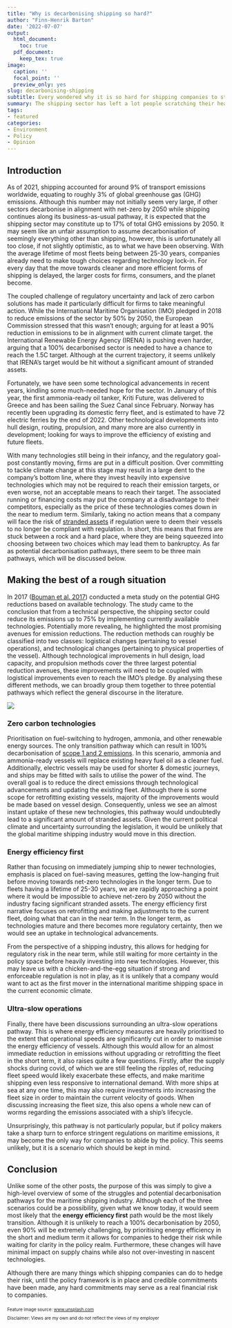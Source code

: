 ```yaml
---
title: "Why is decarbonising shipping so hard?"
author: "Finn-Henrik Barton"
date: '2022-07-07'
output:
  html_document:
    toc: true
  pdf_document:
    keep_tex: true
image:
  caption: ''
  focal_point: ''
  preview_only: yes
slug: decarbonising-shipping
subtitle: Every wondered why it is so hard for shipping companies to stay afloat and decarbonise at the same time?
summary: The shipping sector has left a lot people scratching their heads -- trying to figure out an equitable, cost-efficient, and efficient way to steer towards net-zero by 2050. Beyond the general complexities associated with decarbonising transportation, the shipping sector faces some further struggles. The combination of an uncertain policy landscape, competition effects, and questions surrounding technological maturity all contribute to making it one of the hardest sectors to abate.
tags:
- featured
categories:
- Environment
- Policy
- Opinion
---
```



## Introduction
As of 2021, shipping accounted for around 9% of transport emissions worldwide, equating to roughly 3% of global greenhouse gas (GHG) emissions. Although this number may not initially seem very large, if other sectors decarbonise in alignment with net-zero by 2050 while shipping continues along its business-as-usual pathway, it is expected that the shipping sector may constitute up to 17% of total GHG emissions by 2050. It may seem like an unfair assumption to assume decarbonisation of seemingly everything other than shipping, however, this is unfortunately all too close, if not slightly optimistic, as to what we have been observing. With the average lifetime of most fleets being between 25-30 years, companies already need to make tough choices regarding technology lock-in. For every day that the move towards cleaner and more efficient forms of shipping is delayed, the larger costs for firms, consumers, and the planet become.

The coupled challenge of regulatory uncertainty and lack of zero carbon solutions has made it particularly difficult for firms to take meaningful action. While the International Maritime Organisation (IMO) pledged in 2018 to reduce emissions of the sector by 50% by 2050, the European Commission stressed that this wasn't enough; arguing for at least a 90% reduction in emissions to be in alignment with current climate target. the International Renewable Energy Agency (IRENA) is pushing even harder, arguing that a 100% decarbonised sector is needed to have a chance to reach the 1.5C target. Although at the current trajectory, it seems unlikely that IRENA's target would be hit without a significant amount of stranded assets.

Fortunately, we have seen some technological advancements in recent years, kindling some much-needed hope for the sector. In January of this year, the first ammonia-ready oil tanker, Kriti Future, was delivered to Greece and has been sailing the Suez Canal since February. Norway has recently been upgrading its domestic ferry fleet, and is estimated to have 72 electric ferries by the end of 2022. Other technological developments into hull design, routing, propulsion, and many more are also currently in development; looking for ways to improve the efficiency of existing and future fleets.

With many technologies still being in their infancy, and the regulatory goal-post constantly moving, firms are put in a difficult position. Over committing to tackle climate change at this stage may result in a large dent to the company's bottom line, where they invest heavily into expensive technologies which may not be required to reach their emission targets, or even worse, not an acceptable means to reach their target. The associated running or financing costs may put the company at a disadvantage to their competitors, especially as the price of these technologies comes down in the near to medium term. Similarly, taking no action means that a company will face the risk of [stranded assets](https://en.wikipedia.org/wiki/Stranded_asset) if regulation were to deem their vessels to no longer be compliant with regulation. In short, this means that firms are stuck between a rock and a hard place, where they are being squeezed into choosing between two choices which may lead them to bankruptcy. As far as potential decarbonisation pathways, there seem to be three main pathways, which will be discussed below.




## Making the best of a rough situation
In 2017 ([Bouman et al. 2017](https://www.researchgate.net/publication/315837106_State-of-the-art_technologies_measures_and_potential_for_reducing_GHG_emissions_from_shipping_-_A_review)) conducted a meta study on the potential GHG reductions based on available technology. The study came to the conclusion that from a technical perspective, the shipping sector could reduce its emissions up to 75% by implementing currently available technologies. Potentially more revealing, he highlighted the most promising avenues for emission reductions. The reduction methods can roughly be classified into two classes: logistical changes (pertaining to vessel operations), and technological changes (pertaining to physical properties of the vessel). Although technological improvements in hull design, load capacity, and propulsion methods cover the three largest potential reduction avenues, these improvements will need to be coupled with logistical improvements even to reach the IMO’s pledge. By analysing these different methods, we can broadly group them together to three potential pathways which reflect the general discourse in the literature.


![](pathways_table.png)


### Zero carbon technologies
Prioritisation on fuel-switching to hydrogen, ammonia, and other renewable energy sources. The only transition pathway which can result in 100% decarbonisation of [scope 1 and 2 emissions](https://www.nationalgrid.com/stories/energy-explained/what-are-scope-1-2-3-carbon-emissions). In this scenario, ammonia and ammonia-ready vessels will replace existing heavy fuel oil as a cleaner fuel. Additionally, electric vessels may be used for shorter & domestic journeys, and ships may be fitted with sails to utilise the power of the wind. The overall goal is to reduce the direct emissions through technological advancements and updating the existing fleet. Although there is some scope for retrofitting existing vessels, majority of the improvements would be made based on vessel design. Consequently, unless we see an almost instant uptake of these new technologies, this pathway would undoubtedly lead to a significant amount of stranded assets. Given the current political climate and uncertainty surrounding the legislation, it would be unlikely that the global maritime shipping industry would move in this direction.


### Energy efficiency first
Rather than focusing on immediately jumping ship to newer technologies, emphasis is placed on fuel-saving measures, getting the low-hanging fruit before moving towards net-zero technologies in the longer term. Due to fleets having a lifetime of 25-30 years, we are rapidly approaching a point where it would be impossible to achieve net-zero by 2050 without the industry facing significant stranded assets. The energy efficiency first narrative focuses on retrofitting and making adjustments to the current fleet, doing what that can in the near term. In the longer term, as technologies mature and there becomes more regulatory certainty, then we would see an uptake in technological advancements.

From the perspective of a shipping industry, this allows for hedging for regulatory risk in the near term, while still waiting for more certainty in the policy space before heavily investing into new technologies. However, this may leave us with a chicken-and-the-egg situation if strong and enforceable regulation is not in play, as it is unlikely that a company would want to act as the first mover in the international maritime shipping space in the current economic climate.


### Ultra-slow operations
Finally, there have been discussions surrounding an ultra-slow operations pathway. This is where energy efficiency measures are heavily prioritised to the extent that operational speeds are significantly cut in order to maximise the energy efficiency of vessels. Although this would allow for an almost immediate reduction in emissions without upgrading or retrofitting the fleet in the short term, it also raises quite a few questions. Firstly, after the supply shocks during covid, of which we are still feeling the ripples of, reducing fleet speed would likely exacerbate these effects, and make maritime shipping even less responsive to international demand. With more ships at sea at any one time, this may also require investments into increasing the fleet size in order to maintain the current velocity of goods. When discussing increasing the fleet size, this also opens a whole new can of worms regarding the emissions associated with a ship's lifecycle.

Unsurprisingly, this pathway is not particularly popular, but if policy makers take a sharp turn to enforce stringent regulations on maritime emissions, it may become the only way for companies to abide by the policy. This seems unlikely, but it is a scenario which should be kept in mind.


## Conclusion
Unlike some of the other posts, the purpose of this was simply to give a high-level overview of some of the struggles and potential decarbonisation pathways for the maritime shipping industry. Although each of the three scenarios could be a possibility, given what we know today, it would seem most likely that the **energy efficiency first** path would be the most likely transition. Although it is unlikely to reach a 100% decarbonisation by 2050, even 90% will be extremely challenging, by prioritising energy efficiency in the short and medium term it allows for companies to hedge their risk while waiting for clarity in the policy realm. Furthermore, these changes will have minimal impact on supply chains while also not over-investing in nascent technologies.

Although there are many things which shipping companies can do to hedge their risk, until the policy framework is in place and credible commitments have been made, any hard commitments may serve as a real financial risk to companies.


<div style="line-height:1%;">
  <br>
  <font size="1"> <p>Feature image source: <a href="https://unsplash.com/photos/1cqIcrWFQBI">www.unsplash.com</a></p></font> <font size="1"> <br> <p>Disclaimer: Views are my own and do not reflect the views of my employer
</div>
